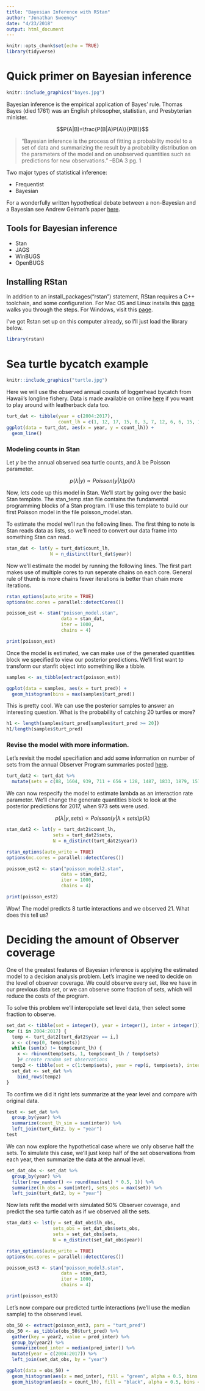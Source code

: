 ```yaml
---
title: "Bayesian Inference with RStan"
author: "Jonathan Sweeney"
date: "4/23/2018"
output: html_document
---
```


```r
knitr::opts_chunk$set(echo = TRUE)
library(tidyverse)
```

# Quick primer on Bayesian inference

```r
knitr::include_graphics("bayes.jpg")
```

Bayesian inference is the empirical application of Bayes' rule.  Thomas Bayes (died 1761) was an English philosopher, statistian, and Presbyterian minister.

$$P(A|B)=\frac{P(B|A)P(A)}{P(B)}$$

>"Bayesian inference is the process of fitting a probability model to a set of data and summarizing the result by a probability distribution on the parameters of the model and on unobserved quantities such as predictions for new observations." --BDA 3 pg. 1

Two major types of statistical inference:

* Frequentist
* Bayesian

For a wonderfully written hypothetical debate between a non-Bayesian and a Bayesian see Andrew Gelman's paper [here](http://www.stat.columbia.edu/~gelman/research/published/badbayesmain.pdf).

## Tools for Bayesian inference

* Stan
* JAGS
* WinBUGS
* OpenBUGS

## Installing RStan

In addition to an install_packages("rstan") statement, RStan requires a C++ toolchain, and some configuration.  For Mac OS and Linux installs this [page](https://github.com/stan-dev/rstan/wiki/Installing-RStan-on-Mac-or-Linux) walks you through the steps.  For Windows, visit this [page](https://github.com/stan-dev/rstan/wiki/Installing-RStan-on-Windows).

I've got Rstan set up on this computer already, so I'll just load the library below.

```r
library(rstan)
```


# Sea turtle bycatch example

```r
knitr::include_graphics("turtle.jpg")
```

Here we will use the observed annual counts of loggerhead bycatch from Hawaii's longline fishery.  Data is made available on online [here](http://www.fpir.noaa.gov/SFD/SFD_turtleint.html) if you want to play around with leatherback data too.

```r
turt_dat <- tibble(year = c(2004:2017),
                   count_lh = c(1, 12, 17, 15, 0, 3, 7, 12, 6, 6, 15, 13, 15, 21))
ggplot(data = turt_dat, aes(x = year, y = count_lh)) +
  geom_line()
```

### Modeling counts in Stan

Let $y$ be the annual observed sea turtle counts, and $\lambda$ be Poisson parameter.

$$p(\lambda|y)\propto Poisson(y|\lambda)p(\lambda)$$

Now, lets code up this model in Stan.  We'll start by going over the basic Stan template.  The stan_temp.stan file contains the fundamental programming blocks of a Stan program.  I'll use this template to build our first Poisson model in the file poisson_model.stan.

To estimate the model we'll run the following lines.  The first thing to note is Stan reads data as lists, so we'll need to convert our data frame into something Stan can read.

```r
stan_dat <- lst(y = turt_dat$count_lh,
                N = n_distinct(turt_dat$year))
```

Now we'll estimate the model by running the following lines.  The first part makes use of multiple cores to run seperate chains on each core.  General rule of thumb is more chains fewer iterations is better than chain more iterations.

```r
rstan_options(auto_write = TRUE)
options(mc.cores = parallel::detectCores())

poisson_est <- stan("poisson_model.stan",
                    data = stan_dat,
                    iter = 1000,
                    chains = 4)
```

```r
print(poisson_est)
```

Once the model is estimated, we can make use of the generated quantities block we specified to view our posterior predictions.  We'll first want to transform our stanfit object into something like a tibble.

```r
samples <- as_tibble(extract(poisson_est))

ggplot(data = samples, aes(x = turt_pred)) +
  geom_histogram(bins = max(samples$turt_pred))
```

This is pretty cool. We can use the posterior samples to answer an interesting question.  What is the probability of catching 20 turtles or more?

```r
h1 <- length(samples$turt_pred[samples$turt_pred >= 20])
h1/length(samples$turt_pred)
```

### Revise the model with more information.

Let's revisit the model specifiation and add some information on number of sets from the annual Observer Program summaries posted [here](http://www.fpir.noaa.gov/OBS/obs_hi_ll_ss_rprts.html).

```r
turt_dat2 <- turt_dat %>%
  mutate(sets = c(88, 1604, 939, 711 + 656 + 128, 1487, 1833, 1879, 1579, 1307, 912, 1349, 1178, 778, 973))
```

We can now respecify the model to estimate lambda as an interaction rate parameter. We'll change the generate quantities block to look at the posterior predictions for 2017, when 973 sets were used.

$$p(\lambda|y, sets)\propto Poisson(y|\lambda \times sets)p(\lambda)$$

```r
stan_dat2 <- lst(y = turt_dat2$count_lh,
                 sets = turt_dat2$sets,
                 N = n_distinct(turt_dat2$year))
```

```r
rstan_options(auto_write = TRUE)
options(mc.cores = parallel::detectCores())

poisson_est2 <- stan("poisson_model2.stan",
                    data = stan_dat2,
                    iter = 1000,
                    chains = 4)
```

```r
print(poisson_est2)
```

Wow! The model predicts 8 turtle interactions and we observed 21.  What does this tell us?

# Deciding the amount of Observer coverage

One of the greatest features of Bayesian inference is applying the estimated model to a decision analysis problem.  Let's imagine we need to decide on the level of observer coverage.  We could observe every set, like we have in our previous data set, or we can observe some fraction of sets, which will reduce the costs of the program.

To solve this problem we'll interopolate set level data, then select some fraction to observe.

```r
set_dat <- tibble(set = integer(), year = integer(), inter = integer())
for (i in 2004:2017) {
  temp <- turt_dat2[turt_dat2$year == i,]
  x <- c(rep(0, temp$sets))
  while (sum(x) != temp$count_lh) {
    x <- rbinom(temp$sets, 1, temp$count_lh / temp$sets)
    }# create random set observations
  temp2 <- tibble(set = c(1:temp$sets), year = rep(i, temp$sets), inter = x)
  set_dat <- set_dat %>%
    bind_rows(temp2)
}
```

To confirm we did it right lets summarize at the year level and compare with original data.

```r
test <- set_dat %>%
  group_by(year) %>%
  summarize(count_lh_sim = sum(inter)) %>%
  left_join(turt_dat2, by = "year")
test
```

We can now explore the hypothetical case where we only observe half the sets.  To simulate this case, we'll just keep half of the set observations from each year, then summarize the data at the annual level.

```r
set_dat_obs <- set_dat %>%
  group_by(year) %>%
  filter(row_number() <= round(max(set) * 0.5, 1)) %>%
  summarize(lh_obs = sum(inter), sets_obs = max(set)) %>%
  left_join(turt_dat2, by = "year")
```

Now lets refit the model with simulated 50% Observer coverage, and predict the sea turtle catch as if we observed all the sets.

```r
stan_dat3 <- lst(y = set_dat_obs$lh_obs,
                 sets_obs = set_dat_obs$sets_obs,
                 sets = set_dat_obs$sets,
                 N = n_distinct(set_dat_obs$year))
```

```r
rstan_options(auto_write = TRUE)
options(mc.cores = parallel::detectCores())

poisson_est3 <- stan("poisson_model3.stan",
                    data = stan_dat3,
                    iter = 1000,
                    chains = 4)
```

```r
print(poisson_est3)
```

Let's now compare our predicted turtle interactions (we'll use the median sample) to the observed level.

```r
obs_50 <- extract(poisson_est3, pars = "turt_pred")
obs_50 <- as_tibble(obs_50$turt_pred) %>%
  gather(key = year2, value = pred_inter) %>%
  group_by(year2) %>%
  summarize(med_inter = median(pred_inter)) %>%
  mutate(year = c(2004:2017)) %>%
  left_join(set_dat_obs, by = "year")

ggplot(data = obs_50) +
  geom_histogram(aes(x = med_inter), fill = "green", alpha = 0.5, bins = 10) +
  geom_histogram(aes(x = count_lh), fill = "black", alpha = 0.5, bins = 10)
  
```